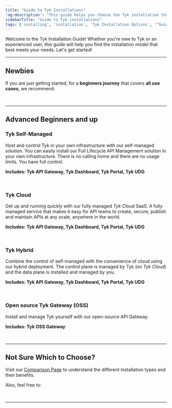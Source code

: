 ```yaml
---
title: "Guide to Tyk Installations"
'og:description': "This guide helps you choose the Tyk installation that best suits your needs."
sidebarTitle: "Guide to Tyk installations"
tags: ['installing', 'installation', 'Tyk Installation Options', '“Guide to Tyk installations”', 'Tyk Open Source API Gateway', 'Tyk Self-Managed Installation', 'Tyk Cloud Installation']
---
```



Welcome to the Tyk Installation Guide! Whether you're new to Tyk or an experienced user, this guide will help you find the installation model that best meets your needs. Let's get started!

---

## Newbies

If you are just getting started, for a **beginners journey** that covers **all use cases**, we recommend:

<br/>

<ButtonLeft href="https://tyk.io/sign-up" color="green" content="starting here" />

---

## Advanced Beginners and up

### Tyk Self-Managed

Host and control Tyk in your own infrastructure with our
self-managed solution. You can easily install our Full Lifecycle API Management solution in your own infrastructure.
There is no calling home and there are no usage limits. You have full control.

**Includes: Tyk API Gateway, Tyk Dashboard, Tyk Portal, Tyk UDG**

<br/>

<ButtonLeft href="tyk-self-managed/install" color="green" content="Install Self-Managed" />

### Tyk Cloud

Get up and running quickly with our fully managed *Tyk Cloud* SaaS.
A fully managed service that makes it easy for API teams to create, secure, publish and maintain APIs at any scale, anywhere in the world.

**Includes: Tyk API Gateway, Tyk Dashboard, Tyk Portal, Tyk UDG**

<br/>

<ButtonLeft href="tyk-cloud/getting-started" color="green" content="Deploy Tyk Cloud" />

### Tyk Hybrid

Combine the control of self-managed with the convenience of cloud using our hybrid deployment. The control plane is managed by Tyk (on *Tyk Cloud*) and the data plane is installed and managed by you.

**Includes: Tyk API Gateway, Tyk Dashboard, Tyk Portal, Tyk UDG**

<br/>

<ButtonLeft href="tyk-cloud/environments-deployments/hybrid-gateways" color="green" content="Install Tyk Hybrid" />

 
### Open source Tyk Gateway (OSS)

Install and manage Tyk yourself with our open-source API Gateway.

**Includes: Tyk OSS Gateway**

<br/>

<ButtonLeft href="apim/open-source/installation" color="green" content="Install Tyk OSS" />

---

## Not Sure Which to Choose?

Visit our [Comparison Page](/apim) to understand the different installation types and their benefits.

Also, feel free to:

<br/>

<ButtonLeft href="https://tyk.io/sign-up" color="green" content="Contact us directly" />

---
